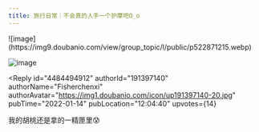 ```yaml
---
title: 旅行日常｜不会真的人手一个护摩吧O_o
---
```



<Forum groupName="原神" groupUrl="https://www.douban.com/group/genshin/" archivedAt="2025-05-16T16:50:54.587Z">
  <Post
    id="257890361"
    title="旅行日常｜不会真的人手一个护摩吧O_o"
    url="https://www.douban.com/group/topic/257890361/?_spm_id=MjEyODMxOTY0"
    pubTime="2022-01-14"
    highlightUserId="191397140"
  >
![image](https://img9.doubanio.com/view/group_topic/l/public/p522871215.webp)

![image](https://img3.doubanio.com/view/group_topic/l/public/p522871212.webp)

<Reply
  id="4484494912"
  authorId="191397140"
  authorName="Fisherchenxi"
  authorAvatar="https://img1.doubanio.com/icon/up191397140-20.jpg"
  pubTime="2022-01-14"
  pubLocation="12:04:40"
  upvotes={14}
>
我的胡桃还是拿的一精匣里😰
</Reply>
  </Post>
</Forum>
